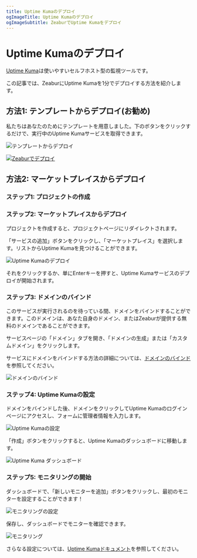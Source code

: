 ```yaml
---
title: Uptime Kumaのデプロイ
ogImageTitle: Uptime Kumaのデプロイ
ogImageSubtitle: ZeaburでUptime Kumaをデプロイ
---
```



# Uptime Kumaのデプロイ

[Uptime Kuma](https://github.com/louislam/uptime-kuma)は使いやすいセルフホスト型の監視ツールです。

この記事では、ZeaburにUptime Kumaを1分でデプロイする方法を紹介します。

## 方法1: テンプレートからデプロイ(お勧め)

私たちはあなたのためにテンプレートを用意しました。下のボタンをクリックするだけで、実行中のUptime Kumaサービスを取得できます。

![テンプレートからデプロイ](/marketplace/uptime-kuma/template.png)

[![Zeaburでデプロイ](https://zeabur.com/button.svg)](https://zeabur.com/templates/Q764RP)

## 方法2: マーケットプレイスからデプロイ

### ステップ1: プロジェクトの作成

<CreateProject />

### ステップ2: マーケットプレイスからデプロイ

プロジェクトを作成すると、プロジェクトページにリダイレクトされます。

「サービスの追加」ボタンをクリックし、「マーケットプレイス」を選択します。リストからUptime Kumaを見つけることができます。

![Uptime Kumaのデプロイ](/marketplace/uptime-kuma/deploy.png)

それをクリックするか、単にEnterキーを押すと、Uptime Kumaサービスのデプロイが開始されます。

### ステップ3: ドメインのバインド

このサービスが実行されるのを待っている間、ドメインをバインドすることができます。このドメインは、あなた自身のドメイン、またはZeaburが提供する無料のドメインであることができます。

サービスページの「ドメイン」タブを開き、「ドメインの生成」または「カスタムドメイン」をクリックします。

サービスにドメインをバインドする方法の詳細については、[ドメインのバインド](/deploy/domain-binding)を参照してください。

![ドメインのバインド](/marketplace/uptime-kuma/domain.png)

### ステップ4: Uptime Kumaの設定

ドメインをバインドした後、ドメインをクリックしてUptime Kumaのログインページにアクセスし、フォームに管理者情報を入力します。

![Uptime Kumaの設定](/marketplace/uptime-kuma/configure.png)

「作成」ボタンをクリックすると、Uptime Kumaのダッシュボードに移動します。

![Uptime Kuma ダッシュボード](/marketplace/uptime-kuma/dashboard.png)

### ステップ5: モニタリングの開始

ダッシュボードで、「新しいモニターを追加」ボタンをクリックし、最初のモニターを設定することができます！

![モニタリングの設定](/marketplace/uptime-kuma/monitoring-setup.png)

保存し、ダッシュボードでモニターを確認できます。

![モニタリング](/marketplace/uptime-kuma/monitoring.png)

さらなる設定については、[Uptime Kumaドキュメント](https://github.com/louislam/uptime-kuma/wiki)を参照してください。
